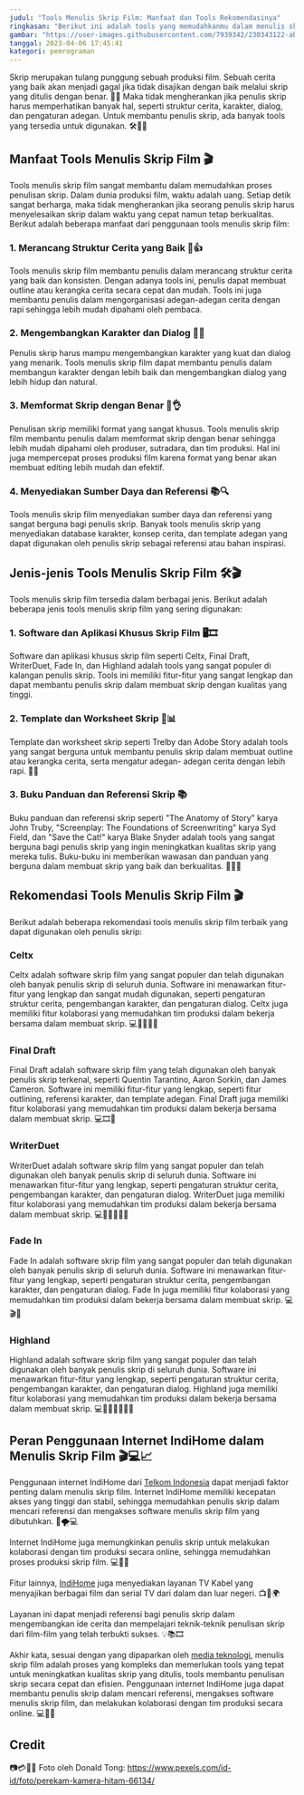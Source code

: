 ```yaml
---
judul: "Tools Menulis Skrip Film: Manfaat dan Tools Rekomendasinya"
ringkasan: "Berikut ini adalah tools yang memudahkanmu dalam menulis skrip film"
gambar: "https://user-images.githubusercontent.com/7939342/230343122-abea8078-7288-459c-9dd6-d3b27c21e135.jpg"
tanggal: 2023-04-06 17:45:41
kategori: pemrograman
---
```


Skrip merupakan tulang punggung sebuah produksi film. Sebuah cerita yang baik akan menjadi gagal jika tidak disajikan dengan baik melalui skrip yang ditulis dengan benar. 🎥😕 Maka tidak mengherankan jika penulis skrip harus memperhatikan banyak hal, seperti struktur cerita, karakter, dialog, dan pengaturan adegan. Untuk membantu penulis skrip, ada banyak tools yang tersedia untuk digunakan. 🛠️👨‍💻

## Manfaat Tools Menulis Skrip Film 🎬

Tools menulis skrip film sangat membantu dalam memudahkan proses penulisan skrip. Dalam dunia produksi film, waktu adalah uang. Setiap detik sangat berharga, maka tidak mengherankan jika seorang penulis skrip harus menyelesaikan skrip dalam waktu yang cepat namun tetap berkualitas. Berikut adalah beberapa manfaat dari penggunaan tools menulis skrip film:

### 1. Merancang Struktur Cerita yang Baik 📝👍

Tools menulis skrip film membantu penulis dalam merancang struktur cerita yang baik dan konsisten. Dengan adanya tools ini, penulis dapat membuat outline atau kerangka cerita secara cepat dan mudah. Tools ini juga membantu penulis dalam mengorganisasi adegan-adegan cerita dengan rapi sehingga lebih mudah dipahami oleh pembaca.

### 2. Mengembangkan Karakter dan Dialog 💬💪

Penulis skrip harus mampu mengembangkan karakter yang kuat dan dialog yang menarik. Tools menulis skrip film dapat membantu penulis dalam membangun karakter dengan lebih baik dan mengembangkan dialog yang lebih hidup dan natural.

### 3. Memformat Skrip dengan Benar 📜👌

Penulisan skrip memiliki format yang sangat khusus. Tools menulis skrip film membantu penulis dalam memformat skrip dengan benar sehingga lebih mudah dipahami oleh produser, sutradara, dan tim produksi. Hal ini juga mempercepat proses produksi film karena format yang benar akan membuat editing lebih mudah dan efektif.

### 4. Menyediakan Sumber Daya dan Referensi 📚🔍

Tools menulis skrip film menyediakan sumber daya dan referensi yang sangat berguna bagi penulis skrip. Banyak tools menulis skrip yang menyediakan database karakter, konsep cerita, dan template adegan yang dapat digunakan oleh penulis skrip sebagai referensi atau bahan inspirasi.

## Jenis-jenis Tools Menulis Skrip Film 🛠️🎬

Tools menulis skrip film tersedia dalam berbagai jenis. Berikut adalah beberapa jenis tools menulis skrip film yang sering digunakan:

### 1. Software dan Aplikasi Khusus Skrip Film 🖥️🎞️

Software dan aplikasi khusus skrip film seperti Celtx, Final Draft, WriterDuet, Fade In, dan Highland adalah tools yang sangat populer di kalangan penulis skrip. Tools ini memiliki fitur-fitur yang sangat lengkap dan dapat membantu penulis skrip dalam membuat skrip dengan kualitas yang tinggi.

### 2. Template dan Worksheet Skrip 📑📊

Template dan worksheet skrip seperti Trelby dan Adobe Story adalah tools yang sangat berguna untuk membantu penulis skrip dalam membuat outline atau kerangka cerita, serta mengatur adegan- adegan cerita dengan lebih rapi. 📝🔧

### 3. Buku Panduan dan Referensi Skrip 📚

Buku panduan dan referensi skrip seperti "The Anatomy of Story" karya John Truby, "Screenplay: The Foundations of Screenwriting" karya Syd Field, dan "Save the Cat!" karya Blake Snyder adalah tools yang sangat berguna bagi penulis skrip yang ingin meningkatkan kualitas skrip yang mereka tulis. Buku-buku ini memberikan wawasan dan panduan yang berguna dalam membuat skrip yang baik dan berkualitas. 📖📝💡

## Rekomendasi Tools Menulis Skrip Film 🎬

Berikut adalah beberapa rekomendasi tools menulis skrip film terbaik yang dapat digunakan oleh penulis skrip:

### Celtx

Celtx adalah software skrip film yang sangat populer dan telah digunakan oleh banyak penulis skrip di seluruh dunia. Software ini menawarkan fitur-fitur yang lengkap dan sangat mudah digunakan, seperti pengaturan struktur cerita, pengembangan karakter, dan pengaturan dialog. Celtx juga memiliki fitur kolaborasi yang memudahkan tim produksi dalam bekerja bersama dalam membuat skrip. 💻👨‍💻👩‍💻

### Final Draft

Final Draft adalah software skrip film yang telah digunakan oleh banyak penulis skrip terkenal, seperti Quentin Tarantino, Aaron Sorkin, dan James Cameron. Software ini memiliki fitur-fitur yang lengkap, seperti fitur outlining, referensi karakter, dan template adegan. Final Draft juga memiliki fitur kolaborasi yang memudahkan tim produksi dalam bekerja bersama dalam membuat skrip. 💻🎞️🤝

### WriterDuet

WriterDuet adalah software skrip film yang sangat populer dan telah digunakan oleh banyak penulis skrip di seluruh dunia. Software ini menawarkan fitur-fitur yang lengkap, seperti pengaturan struktur cerita, pengembangan karakter, dan pengaturan dialog. WriterDuet juga memiliki fitur kolaborasi yang memudahkan tim produksi dalam bekerja bersama dalam membuat skrip. 💻👨‍💻👩‍💻🤝

### Fade In

Fade In adalah software skrip film yang sangat populer dan telah digunakan oleh banyak penulis skrip di seluruh dunia. Software ini menawarkan fitur-fitur yang lengkap, seperti pengaturan struktur cerita, pengembangan karakter, dan pengaturan dialog. Fade In juga memiliki fitur kolaborasi yang memudahkan tim produksi dalam bekerja bersama dalam membuat skrip. 💻🎬🤝

### Highland

Highland adalah software skrip film yang sangat populer dan telah digunakan oleh banyak penulis skrip di seluruh dunia. Software ini menawarkan fitur-fitur yang lengkap, seperti pengaturan struktur cerita, pengembangan karakter, dan pengaturan dialog. Highland juga memiliki fitur kolaborasi yang memudahkan tim produksi dalam bekerja bersama dalam membuat skrip. 💻🌄👨‍💻👩‍💻🤝

## Peran Penggunaan Internet IndiHome dalam Menulis Skrip Film 🎬💻📈

Penggunaan internet IndiHome dari [Telkom Indonesia](https://www.telkom.co.id/sites) dapat menjadi faktor penting dalam menulis skrip film. Internet IndiHome memiliki kecepatan akses yang tinggi dan stabil, sehingga memudahkan penulis skrip dalam mencari referensi dan mengakses software menulis skrip film yang dibutuhkan. 💨🌪️💻

Internet IndiHome juga memungkinkan penulis skrip untuk melakukan kolaborasi dengan tim produksi secara online, sehingga memudahkan proses produksi skrip film. 💻🤝👥

Fitur lainnya, [IndiHome](https://indihome.co.id/) juga menyediakan layanan TV Kabel yang menyajikan berbagai film dan serial TV dari dalam dan luar negeri. 📺🎥🌍

Layanan ini dapat menjadi referensi bagi penulis skrip dalam mengembangkan ide cerita dan mempelajari teknik-teknik penulisan skrip dari film-film yang telah terbukti sukses. 💡📚🎞️

Akhir kata, sesuai dengan yang dipaparkan oleh [media teknologi](https://www.pricebook.co.id/article/news/13090/peran-internet-dalam-mendukung-pekerjaan-penulis-skrip-film-di-era-digital), menulis skrip film adalah proses yang kompleks dan memerlukan tools yang tepat untuk meningkatkan kualitas skrip yang ditulis, tools membantu penulisan skrip secara cepat dan efisien. Penggunaan internet IndiHome juga dapat membantu penulis skrip dalam mencari referensi, mengakses software menulis skrip film, dan melakukan kolaborasi dengan tim produksi secara online. 💻📝🤝

## Credit

📷💳👨‍🦲 Foto oleh Donald Tong: https://www.pexels.com/id-id/foto/perekam-kamera-hitam-66134/
